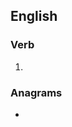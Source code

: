 ==English==

===Verb===
{{head|en|verb form}}

# {{en-third-person singular of|sever}}

===Anagrams===
* {{anagrams|en|'verses|Esvres|Sèvres|serves|verses}}